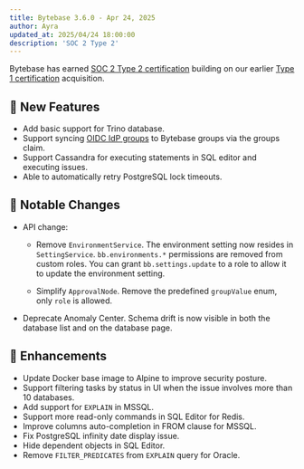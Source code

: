 ```yaml
---
title: Bytebase 3.6.0 - Apr 24, 2025
author: Ayra
updated_at: 2025/04/24 18:00:00
description: 'SOC 2 Type 2'
---
```



Bytebase has earned [SOC 2 Type 2 certification](https://www.bytebase.com/blog/soc2-type2/) building on our earlier [Type 1 certification](https://www.bytebase.com/blog/soc2-type1) acquisition.

## 🚀 New Features

- Add basic support for Trino database.
- Support syncing [OIDC IdP groups](https://www.bytebase.com/docs/administration/sso/oidc/#group-syncing) to Bytebase groups via the groups claim.
- Support Cassandra for executing statements in SQL editor and executing issues.
- Able to automatically retry PostgreSQL lock timeouts.

## 🔔 Notable Changes

- API change:

  - Remove `EnvironmentService`. The environment setting now resides in `SettingService`. `bb.environments.*` permissions are removed from custom roles. You can grant `bb.settings.update` to a role to allow it to update the environment setting.

  - Simplify `ApprovalNode`. Remove the predefined `groupValue` enum, only `role` is allowed.

- Deprecate Anomaly Center. Schema drift is now visible in both the database list and on the database page.

## 🎄 Enhancements

- Update Docker base image to Alpine to improve security posture.
- Support filtering tasks by status in UI when the issue involves more than 10 databases.
- Add support for `EXPLAIN` in MSSQL.
- Support more read-only commands in SQL Editor for Redis.
- Improve columns auto-completion in FROM clause for MSSQL.
- Fix PostgreSQL infinity date display issue.
- Hide dependent objects in SQL Editor.
- Remove `FILTER_PREDICATES` from `EXPLAIN` query for Oracle.

<InstallUpgrade />

